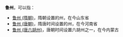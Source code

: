 '''鲁州'''，可以指：

*[[鲁州_(隋朝)|鲁州 (隋朝)]]，隋朝设置的州，在今山东省
*[[鲁州_(唐朝)|鲁州 (唐朝)]]，隋唐时间设置的州，在今河南省
*[[鲁州_(唐六胡州)|鲁州 (唐六胡州)]]，唐朝时间设置六胡州之一，在今内蒙古

{{Disambig|L|Cat=二字中国州名消歧义}}